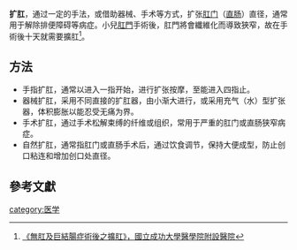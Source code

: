 {{medical}}
'''扩肛'''，通过一定的手法，或借助器械、手术等方式，扩张[[肛门|肛门]]（[[直肠|直肠]]）直径，通常用于解除排便障碍等病症。小兒[[肛門|肛門]]手術後，肛門將會纖維化而導致狹窄，故在手術後十天就需要擴肛<ref>[http://140.116.58.125/hygiene/24-1-003%E7%84%A1%E8%82%9B%E5%8F%8A%E5%B7%A8%E7%B5%90%E8%85%B8%E7%97%87%E8%A1%93%E5%BE%8C%E4%B9%8B%E6%93%B4%E8%82%9B.doc 《無肛及巨結腸症術後之擴肛》，國立成功大學醫學院附設醫院]{{dead link|date=2018年3月 |bot=InternetArchiveBot |fix-attempted=yes }}</ref>。

==方法==
* 手指扩肛，通常以进入一指开始，进行扩张按摩，至能进入四指止。
* 器械扩肛，采用不同直接的扩肛器，由小渐大进行，或采用充气（水）型扩张器，体积膨胀以能忍受无痛为界。
* 手术扩肛，通过手术松解束缚的纤维或组织，常用于严重的肛门或直肠狭窄病症。
* 自然扩肛，通常指肛门或直肠手术后，通过饮食调节，保持大便成型，防止创口粘连和增加创口处直径。

==參考文獻==
<div class="references-small">
<references/>
</div>

[[category:医学|category:医学]]